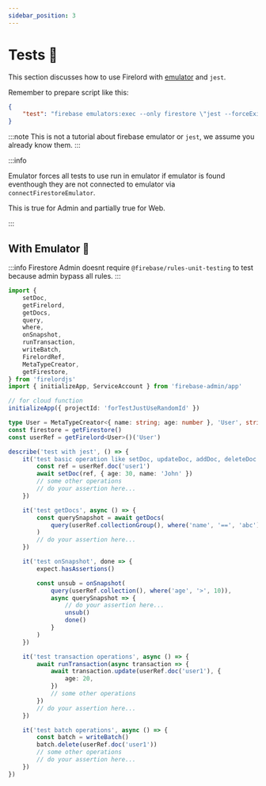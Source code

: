 ```yaml
---
sidebar_position: 3
---
```


# Tests 🧪

This section discusses how to use Firelord with [emulator](https://firebase.google.com/docs/emulator-suite) and `jest`.

Remember to prepare script like this:

```json
{
	"test": "firebase emulators:exec --only firestore \"jest --forceExit\""
}
```

:::note
This is not a tutorial about firebase emulator or `jest`, we assume you already know them.
:::

:::info

Emulator forces all tests to use run in emulator if emulator is found eventhough they are not connected to emulator via `connectFirestoreEmulator`.

This is true for Admin and partially true for Web.

:::


## With Emulator 🦜

:::info
Firestore Admin doesnt require `@firebase/rules-unit-testing` to test because admin bypass all rules.
:::

```ts
import {
	setDoc,
	getFirelord,
	getDocs,
	query,
	where,
	onSnapshot,
	runTransaction,
	writeBatch,
	FirelordRef,
	MetaTypeCreator,
	getFirestore,
} from 'firelordjs'
import { initializeApp, ServiceAccount } from 'firebase-admin/app'

// for cloud function
initializeApp({ projectId: 'forTestJustUseRandomId' })

type User = MetaTypeCreator<{ name: string; age: number }, 'User', string>
const firestore = getFirestore()
const userRef = getFirelord<User>()('User')

describe('test with jest', () => {
	it('test basic operation like setDoc, updateDoc, addDoc, deleteDoc etc etc', async () => {
		const ref = userRef.doc('user1')
		await setDoc(ref, { age: 30, name: 'John' })
		// some other operations
		// do your assertion here...
	})

	it('test getDocs', async () => {
		const querySnapshot = await getDocs(
			query(userRef.collectionGroup(), where('name', '==', 'abc'))
		)
		// do your assertion here...
	})

	it('test onSnapshot', done => {
		expect.hasAssertions()

		const unsub = onSnapshot(
			query(userRef.collection(), where('age', '>', 10)),
			async querySnapshot => {
				// do your assertion here...
				unsub()
				done()
			}
		)
	})

	it('test transaction operations', async () => {
		await runTransaction(async transaction => {
			await transaction.update(userRef.doc('user1'), {
				age: 20,
			})
			// some other operations
		})
		// do your assertion here...
	})

	it('test batch operations', async () => {
		const batch = writeBatch()
		batch.delete(userRef.doc('user1'))
		// some other operations
		// do your assertion here...
	})
})
```
